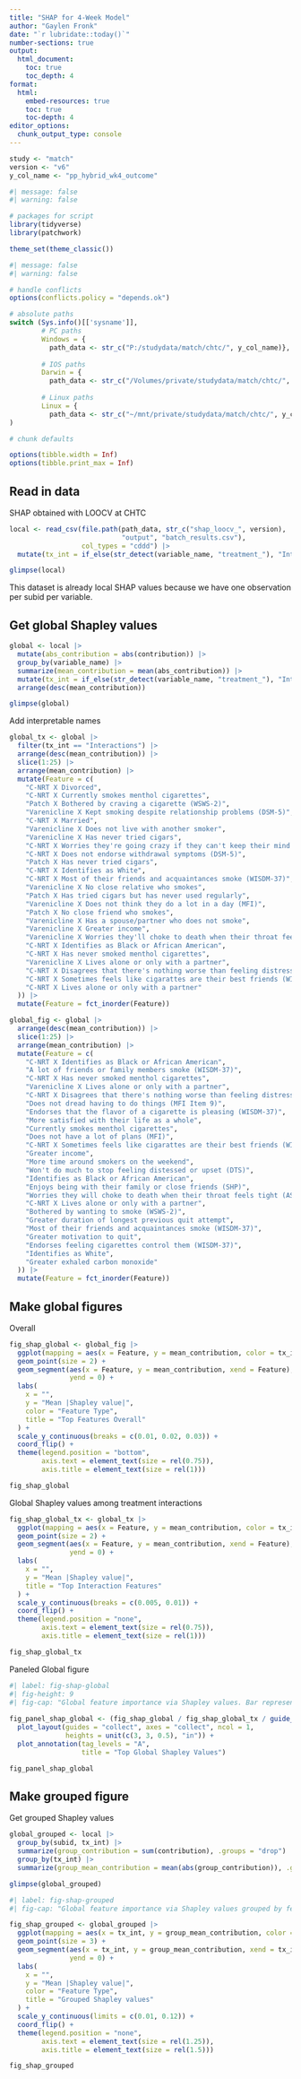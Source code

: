 ```yaml
---
title: "SHAP for 4-Week Model"
author: "Gaylen Fronk"
date: "`r lubridate::today()`"
number-sections: true
output: 
  html_document:
    toc: true 
    toc_depth: 4
format:
  html:
    embed-resources: true
    toc: true
    toc-depth: 4
editor_options: 
  chunk_output_type: console
---
```


```r
study <- "match"
version <- "v6"
y_col_name <- "pp_hybrid_wk4_outcome"
```

```r
#| message: false
#| warning: false

# packages for script
library(tidyverse)
library(patchwork)

theme_set(theme_classic()) 
```

```r
#| message: false
#| warning: false

# handle conflicts
options(conflicts.policy = "depends.ok")
```

```r

# absolute paths
switch (Sys.info()[['sysname']],
        # PC paths
        Windows = {
          path_data <- str_c("P:/studydata/match/chtc/", y_col_name)},
        
        # IOS paths
        Darwin = {
          path_data <- str_c("/Volumes/private/studydata/match/chtc/", y_col_name)},
        
        # Linux paths
        Linux = {
          path_data <- str_c("~/mnt/private/studydata/match/chtc/", y_col_name)}
)
```

```r

# chunk defaults

options(tibble.width = Inf)
options(tibble.print_max = Inf)
```

## Read in data

SHAP obtained with LOOCV at CHTC
```r
local <- read_csv(file.path(path_data, str_c("shap_loocv_", version), 
                            "output", "batch_results.csv"),
                  col_types = "cddd") |> 
  mutate(tx_int = if_else(str_detect(variable_name, "treatment_"), "Interactions", "Main Effects"))

glimpse(local)
```
This dataset is already local SHAP values because we have one observation per subid per variable.

## Get global Shapley values

```r
global <- local |> 
  mutate(abs_contribution = abs(contribution)) |> 
  group_by(variable_name) |> 
  summarize(mean_contribution = mean(abs_contribution)) |> 
  mutate(tx_int = if_else(str_detect(variable_name, "treatment_"), "Interactions", "Main Effects"))|> 
  arrange(desc(mean_contribution))

glimpse(global)

```

Add interpretable names
```r
global_tx <- global |> 
  filter(tx_int == "Interactions") |> 
  arrange(desc(mean_contribution)) |> 
  slice(1:25) |> 
  arrange(mean_contribution) |> 
  mutate(Feature = c(
    "C-NRT X Divorced",
    "C-NRT X Currently smokes menthol cigarettes",
    "Patch X Bothered by craving a cigarette (WSWS-2)",
    "Varenicline X Kept smoking despite relationship problems (DSM-5)",
    "C-NRT X Married",
    "Varenicline X Does not live with another smoker",
    "Varenicline X Has never tried cigars",
    "C-NRT X Worries they're going crazy if they can't keep their mind on a task (ASI-3)",
    "C-NRT X Does not endorse withdrawal symptoms (DSM-5)",
    "Patch X Has never tried cigars",
    "C-NRT X Identifies as White",
    "C-NRT X Most of their friends and acquaintances smoke (WISDM-37)",
    "Varenicline X No close relative who smokes",
    "Patch X Has tried cigars but has never used regularly",
    "Varenicline X Does not think they do a lot in a day (MFI)",
    "Patch X No close friend who smokes",
    "Varenicline X Has a spouse/partner who does not smoke",
    "Varenicline X Greater income",
    "Varenicline X Worries they'll choke to death when their throat feels tight (ASI-3)",
    "C-NRT X Identifies as Black or African American",
    "C-NRT X Has never smoked menthol cigarettes",
    "Varenicline X Lives alone or only with a partner",
    "C-NRT X Disagrees that there's nothing worse than feeling distressed/upset (DTS)",
    "C-NRT X Sometimes feels like cigarattes are their best friends (WISDM-37)",
    "C-NRT X Lives alone or only with a partner"
  )) |> 
  mutate(Feature = fct_inorder(Feature))

global_fig <- global |> 
  arrange(desc(mean_contribution)) |> 
  slice(1:25) |> 
  arrange(mean_contribution) |> 
  mutate(Feature = c(
    "C-NRT X Identifies as Black or African American",
    "A lot of friends or family members smoke (WISDM-37)",
    "C-NRT X Has never smoked menthol cigarettes",
    "Varenicline X Lives alone or only with a partner",
    "C-NRT X Disagrees that there's nothing worse than feeling distressed/upset (DTS)",
    "Does not dread having to do things (MFI Item 9)",
    "Endorses that the flavor of a cigarette is pleasing (WISDM-37)",
    "More satisfied with their life as a whole",
    "Currently smokes menthol cigarettes",
    "Does not have a lot of plans (MFI)",
    "C-NRT X Sometimes feels like cigarattes are their best friends (WISDM-37)",
    "Greater income",
    "More time around smokers on the weekend",
    "Won't do much to stop feeling distessed or upset (DTS)",
    "Identifies as Black or African American",
    "Enjoys being with their family or close friends (SHP)",
    "Worries they will choke to death when their throat feels tight (ASI-3)",
    "C-NRT X Lives alone or only with a partner",
    "Bothered by wanting to smoke (WSWS-2)",
    "Greater duration of longest previous quit attempt",
    "Most of their friends and acquaintances smoke (WISDM-37)",
    "Greater motivation to quit",
    "Endorses feeling cigarettes control them (WISDM-37)",
    "Identifies as White",
    "Greater exhaled carbon monoxide"
  )) |> 
  mutate(Feature = fct_inorder(Feature))

```

## Make global figures

Overall
```r

fig_shap_global <- global_fig |> 
  ggplot(mapping = aes(x = Feature, y = mean_contribution, color = tx_int)) +
  geom_point(size = 2) +
  geom_segment(aes(x = Feature, y = mean_contribution, xend = Feature),
               yend = 0) +
  labs(
    x = "",
    y = "Mean |Shapley value|",
    color = "Feature Type",
    title = "Top Features Overall"
  ) +
  scale_y_continuous(breaks = c(0.01, 0.02, 0.03)) +
  coord_flip() +
  theme(legend.position = "bottom",
        axis.text = element_text(size = rel(0.75)),
        axis.title = element_text(size = rel(1)))

fig_shap_global
```

Global Shapley values among treatment interactions
```r

fig_shap_global_tx <- global_tx |> 
  ggplot(mapping = aes(x = Feature, y = mean_contribution, color = tx_int)) +
  geom_point(size = 2) +
  geom_segment(aes(x = Feature, y = mean_contribution, xend = Feature),
               yend = 0) +
  labs(
    x = "",
    y = "Mean |Shapley value|",
    title = "Top Interaction Features"
  ) +
  scale_y_continuous(breaks = c(0.005, 0.01)) +
  coord_flip() +
  theme(legend.position = "none",
        axis.text = element_text(size = rel(0.75)),
        axis.title = element_text(size = rel(1)))

fig_shap_global_tx
```

Paneled Global figure
```r
#| label: fig-shap-global
#| fig-height: 9
#| fig-cap: "Global feature importance via Shapley values. Bar represents magnitude of global feature importance, which is calculated from the mean of the absolute value across all observations for that feature. A) Global feature importance for top 25 features overall. B) Global feature importance for top 25 treatment interaction features."
 
fig_panel_shap_global <- (fig_shap_global / fig_shap_global_tx / guide_area()) +
  plot_layout(guides = "collect", axes = "collect", ncol = 1,
              heights = unit(c(3, 3, 0.5), "in")) +
  plot_annotation(tag_levels = "A",
                  title = "Top Global Shapley Values")

fig_panel_shap_global
```

## Make grouped figure

Get grouped Shapley values
```r
global_grouped <- local |> 
  group_by(subid, tx_int) |> 
  summarize(group_contribution = sum(contribution), .groups = "drop") |> 
  group_by(tx_int) |> 
  summarize(group_mean_contribution = mean(abs(group_contribution)), .groups = "drop")

glimpse(global_grouped)

```


```r
#| label: fig-shap-grouped
#| fig-cap: "Global feature importance via Shapley values grouped by feature type (main effect or interaction feature)"

fig_shap_grouped <- global_grouped |> 
  ggplot(mapping = aes(x = tx_int, y = group_mean_contribution, color = tx_int)) +
  geom_point(size = 3) +
  geom_segment(aes(x = tx_int, y = group_mean_contribution, xend = tx_int),
               yend = 0) +
  labs(
    x = "",
    y = "Mean |Shapley value|",
    color = "Feature Type",
    title = "Grouped Shapley values"
  ) +
  scale_y_continuous(limits = c(0.01, 0.12)) +
  coord_flip() +
  theme(legend.position = "none",
        axis.text = element_text(size = rel(1.25)),
        axis.title = element_text(size = rel(1.5)))

fig_shap_grouped
```





